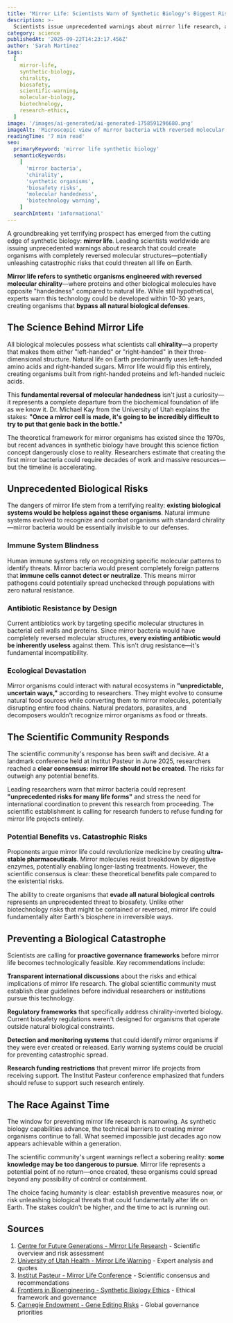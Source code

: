 ```yaml
---
title: "Mirror Life: Scientists Warn of Synthetic Biology's Biggest Risk"
description: >-
  Scientists issue unprecedented warnings about mirror life research, a synthetic biology breakthrough that could create organisms with reversed molecular structures, posing catastrophic risks to human health and ecosystems.
category: science
publishedAt: '2025-09-22T14:23:17.456Z'
author: 'Sarah Martinez'
tags:
  [
    mirror-life,
    synthetic-biology,
    chirality,
    biosafety,
    scientific-warning,
    molecular-biology,
    biotechnology,
    research-ethics,
  ]
image: '/images/ai-generated/ai-generated-1758591296680.png'
imageAlt: 'Microscopic view of mirror bacteria with reversed molecular chirality structures, showing the fundamental difference between natural and synthetic mirror organisms in a high-tech laboratory setting'
readingTime: '7 min read'
seo:
  primaryKeyword: 'mirror life synthetic biology'
  semanticKeywords:
    [
      'mirror bacteria',
      'chirality',
      'synthetic organisms',
      'biosafety risks',
      'molecular handedness',
      'biotechnology warning',
    ]
  searchIntent: 'informational'
---
```


A groundbreaking yet terrifying prospect has emerged from the cutting edge of synthetic biology: **mirror life**. Leading scientists worldwide are issuing unprecedented warnings about research that could create organisms with completely reversed molecular structures—potentially unleashing catastrophic risks that could threaten all life on Earth.

**Mirror life refers to synthetic organisms engineered with reversed molecular chirality**—where proteins and other biological molecules have opposite "handedness" compared to natural life. While still hypothetical, experts warn this technology could be developed within 10-30 years, creating organisms that **bypass all natural biological defenses**.

## The Science Behind Mirror Life

All biological molecules possess what scientists call **chirality**—a property that makes them either "left-handed" or "right-handed" in their three-dimensional structure. Natural life on Earth predominantly uses left-handed amino acids and right-handed sugars. Mirror life would flip this entirely, creating organisms built from right-handed proteins and left-handed nucleic acids.

This **fundamental reversal of molecular handedness** isn't just a curiosity—it represents a complete departure from the biochemical foundation of life as we know it. Dr. Michael Kay from the University of Utah explains the stakes: **"Once a mirror cell is made, it's going to be incredibly difficult to try to put that genie back in the bottle."**

The theoretical framework for mirror organisms has existed since the 1970s, but recent advances in synthetic biology have brought this science fiction concept dangerously close to reality. Researchers estimate that creating the first mirror bacteria could require decades of work and massive resources—but the timeline is accelerating.

## Unprecedented Biological Risks

The dangers of mirror life stem from a terrifying reality: **existing biological systems would be helpless against these organisms**. Natural immune systems evolved to recognize and combat organisms with standard chirality—mirror bacteria would be essentially invisible to our defenses.

### Immune System Blindness

Human immune systems rely on recognizing specific molecular patterns to identify threats. Mirror bacteria would present completely foreign patterns that **immune cells cannot detect or neutralize**. This means mirror pathogens could potentially spread unchecked through populations with zero natural resistance.

### Antibiotic Resistance by Design

Current antibiotics work by targeting specific molecular structures in bacterial cell walls and proteins. Since mirror bacteria would have completely reversed molecular structures, **every existing antibiotic would be inherently useless** against them. This isn't drug resistance—it's fundamental incompatibility.

### Ecological Devastation

Mirror organisms could interact with natural ecosystems in **"unpredictable, uncertain ways,"** according to researchers. They might evolve to consume natural food sources while converting them to mirror molecules, potentially disrupting entire food chains. Natural predators, parasites, and decomposers wouldn't recognize mirror organisms as food or threats.

## The Scientific Community Responds

The scientific community's response has been swift and decisive. At a landmark conference held at Institut Pasteur in June 2025, researchers reached a **clear consensus: mirror life should not be created**. The risks far outweigh any potential benefits.

Leading researchers warn that mirror bacteria could represent **"unprecedented risks for many life forms"** and stress the need for international coordination to prevent this research from proceeding. The scientific establishment is calling for research funders to refuse funding for mirror life projects entirely.

### Potential Benefits vs. Catastrophic Risks

Proponents argue mirror life could revolutionize medicine by creating **ultra-stable pharmaceuticals**. Mirror molecules resist breakdown by digestive enzymes, potentially enabling longer-lasting treatments. However, the scientific consensus is clear: these theoretical benefits pale compared to the existential risks.

The ability to create organisms that **evade all natural biological controls** represents an unprecedented threat to biosafety. Unlike other biotechnology risks that might be contained or reversed, mirror life could fundamentally alter Earth's biosphere in irreversible ways.

## Preventing a Biological Catastrophe

Scientists are calling for **proactive governance frameworks** before mirror life becomes technologically feasible. Key recommendations include:

**Transparent international discussions** about the risks and ethical implications of mirror life research. The global scientific community must establish clear guidelines before individual researchers or institutions pursue this technology.

**Regulatory frameworks** that specifically address chirality-inverted biology. Current biosafety regulations weren't designed for organisms that operate outside natural biological constraints.

**Detection and monitoring systems** that could identify mirror organisms if they were ever created or released. Early warning systems could be crucial for preventing catastrophic spread.

**Research funding restrictions** that prevent mirror life projects from receiving support. The Institut Pasteur conference emphasized that funders should refuse to support such research entirely.

## The Race Against Time

The window for preventing mirror life research is narrowing. As synthetic biology capabilities advance, the technical barriers to creating mirror organisms continue to fall. What seemed impossible just decades ago now appears achievable within a generation.

The scientific community's urgent warnings reflect a sobering reality: **some knowledge may be too dangerous to pursue**. Mirror life represents a potential point of no return—once created, these organisms could spread beyond any possibility of control or containment.

The choice facing humanity is clear: establish preventive measures now, or risk unleashing biological threats that could fundamentally alter life on Earth. The stakes couldn't be higher, and the time to act is running out.

## Sources

1. [Centre for Future Generations - Mirror Life Research](https://cfg.eu/mirror-life/) - Scientific overview and risk assessment
2. [University of Utah Health - Mirror Life Warning](https://healthcare.utah.edu/newsroom/news/2024/12/mirror-life-still-hypothetical-heres-why-it-should-probably-stay-way) - Expert analysis and quotes
3. [Institut Pasteur - Mirror Life Conference](https://www.pasteur.fr/en/research-journal/news/mirror-life-inside-discussion) - Scientific consensus and recommendations
4. [Frontiers in Bioengineering - Synthetic Biology Ethics](https://www.frontiersin.org/journals/bioengineering-and-biotechnology/articles/10.3389/fbioe.2024.1397796/full) - Ethical framework and governance
5. [Carnegie Endowment - Gene Editing Risks](https://carnegieendowment.org/research/2024/10/mitigating-risks-from-gene-editing-and-synthetic-biology-global-governance-priorities) - Global governance priorities
